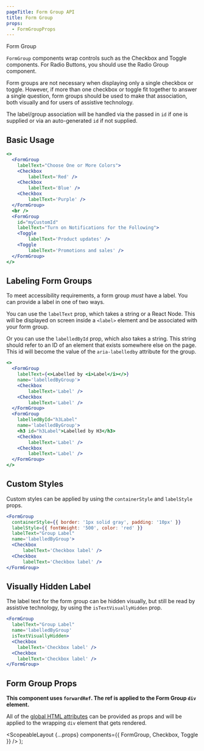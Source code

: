 ```yaml
---
pageTitle: Form Group API
title: Form Group
props:
  - FormGroupProps
---
```



<DocsHeading type="api">Form Group</DocsHeading>

`FormGroup` components wrap controls such as the <Link to="/api/checkbox">Checkbox</Link> and <Link to="/api/toggle">Toggle</Link> components.
For <Link to="/api/radio">Radio Buttons</Link>, you should use the <Link to="/api/radio/#labeling_radio%20groups">Radio Group</Link> component.

Form groups are not necessary when displaying only a single checkbox or toggle. However, if more than one checkbox or toggle fit together to answer a single question,
form groups should be used to make that association, both visually and for users of assistive technology.

The label/group association will be handled via the passed in `id` if one is supplied or via an auto-generated `id` if not supplied.

## Basic Usage

```.jsx
<>
  <FormGroup
    labelText="Choose One or More Colors">
    <Checkbox
        labelText='Red' />
    <Checkbox
        labelText='Blue' />
    <Checkbox
        labelText='Purple' />
  </FormGroup>
  <br />
  <FormGroup
    id="myCustomId"
    labelText="Turn on Notifications for the Following">
    <Toggle
        labelText='Product updates' />
    <Toggle
        labelText='Promotions and sales' />
  </FormGroup>
</>
```

## Labeling Form Groups

To meet accessibility requirements, a form group _must_ have a label. You can provide a label in one of two ways.

You can use the `labelText` prop, which takes a string or a React Node. This will be displayed on screen inside a `<label>` element and be associated with your form group.

Or you can use the `labelledById` prop, which also takes a string. This string should refer to an ID of an element that exists somewhere else on the page.
This id will become the value of the `aria-labelledby` attribute for the group.

```.jsx
<>
  <FormGroup
    labelText={<>Labelled by <i>Label</i></>}
    name='labelledByGroup'>
    <Checkbox
        labelText='Label' />
    <Checkbox
        labelText='Label' />
  </FormGroup>
  <FormGroup
    labelledById="h3Label"
    name='labelledByGroup'>
    <h3 id="h3Label">Labelled by H3</h3>
    <Checkbox
        labelText='Label' />
    <Checkbox
        labelText='Label' />
  </FormGroup>
</>
```

## Custom Styles

Custom styles can be applied by using the `containerStyle` and `labelStyle` props.

```.jsx
<FormGroup
  containerStyle={{ border: '1px solid gray', padding: '10px' }}
  labelStyle={{ fontWeight: '500', color: 'red' }}
  labelText="Group Label"
  name='labelledByGroup'>
  <Checkbox
      labelText='Checkbox label' />
  <Checkbox
      labelText='Checkbox label' />
</FormGroup>
```

## Visually Hidden Label

The label text for the form group can be hidden visually, but still be read by assistive technology, by using the `isTextVisuallyHidden` prop.

```.jsx
<FormGroup
  labelText="Group Label"
  name='labelledByGroup'
  isTextVisuallyHidden>
  <Checkbox
    labelText='Checkbox label' />
  <Checkbox
    labelText='Checkbox label' />
</FormGroup>
```

## Form Group Props

**This component uses `forwardRef`. The ref is applied to the Form Group `div` element.**

All of the [global HTML attributes](https://developer.mozilla.org/en-US/docs/Web/HTML/Global_attributes) can be provided as props and will be applied to the wrapping `div` element that gets rendered.

<FormGroupProps />

  <ScopeableLayout {...props} components={{ FormGroup, Checkbox, Toggle }} />
);

